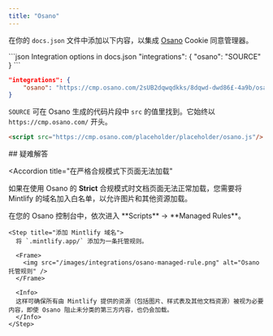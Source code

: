```yaml
---
title: "Osano"
---
```


在你的 `docs.json` 文件中添加以下内容，以集成 [Osano](https://www.osano.com/) Cookie 同意管理器。

<CodeGroup>
  ```json Integration options in docs.json
  "integrations": {
      "osano": "SOURCE"
  }
  ```

  ```json Example
  "integrations": {
      "osano": "https://cmp.osano.com/2sUB2dqwqdkks/8dqwd-dwd86£-4a9b/osano.js"
  }
  ```
</CodeGroup>

`SOURCE` 可在 Osano 生成的代码片段中 `src` 的值里找到。它始终以 `https://cmp.osano.com/` 开头。

```html 来自 Osano 的代码片段
<script src="https://cmp.osano.com/placeholder/placeholder/osano.js"/>
```


<div id="troubleshooting">
  ## 疑难解答
</div>

<Accordion
  title="在严格合规模式下页面无法加载"
>
  如果在使用 Osano 的 **Strict** 合规模式时文档页面无法正常加载，您需要将 Mintlify 的域名加入白名单，以允许图片和其他资源加载。

  <Steps>
    <Step title="前往 Managed Rules">
      在您的 Osano 控制台中，依次进入 **Scripts** → **Managed Rules**。
    </Step>

    <Step title="添加 Mintlify 域名">
      将 `.mintlify.app/` 添加为一条托管规则。

      <Frame>
        <img src="/images/integrations/osano-managed-rule.png" alt="Osano 托管规则" />
      </Frame>

      <Info>
      这样可确保所有由 Mintlify 提供的资源（包括图片、样式表及其他文档资源）被视为必要内容，即使 Osano 阻止未分类的第三方内容，也仍会加载。
      </Info>
    </Step>
  </Steps>
</Accordion>